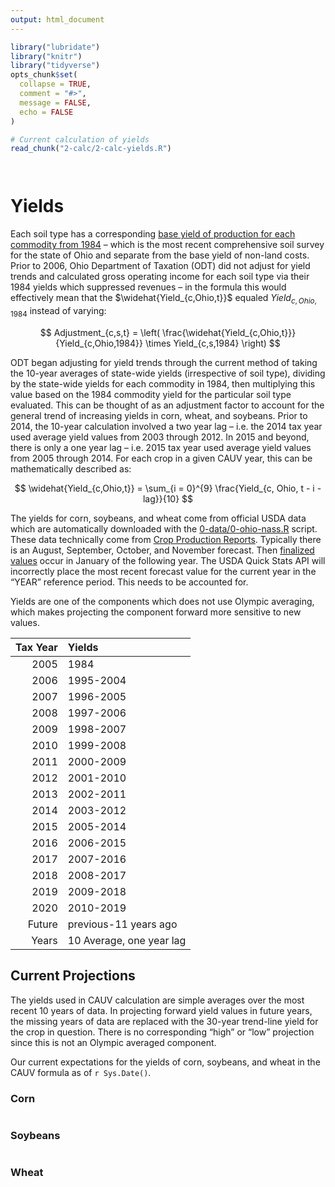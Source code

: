 ```yaml
---
output: html_document
---
```


<!-- yields.md is generated from yields.Rmd. Please edit yields.Rmd for corrections file -->

```r
library("lubridate")
library("knitr")
library("tidyverse")
opts_chunk$set(
  collapse = TRUE,
  comment = "#>",
  message = FALSE,
  echo = FALSE
)
```

```r
# Current calculation of yields
read_chunk("2-calc/2-calc-yields.R")
```

```r
```

```r
```


# Yields

Each soil type has a corresponding [base yield of production for each commodity from 1984](0-data/soils/offline/pi_dat_orig84.csv) -- which is the most recent comprehensive soil survey for the state of Ohio and separate from the base yield of non-land costs. Prior to 2006, Ohio Department of Taxation (ODT) did not adjust for yield trends and calculated gross operating income for each soil type via their 1984 yields which suppressed revenues -- in the formula this would effectively mean that the $\widehat{Yield_{c,Ohio,t}}$ equaled $Yield_{c,Ohio,1984}$ instead of varying:

$$
Adjustment_{c,s,t} = \left( \frac{\widehat{Yield_{c,Ohio,t}}}{Yield_{c,Ohio,1984}} \times Yield_{c,s,1984} \right)
$$

ODT began adjusting for yield trends through the current method of taking the 10-year averages of state-wide yields (irrespective of soil type), dividing by the state-wide yields for each commodity in 1984, then multiplying this value based on the 1984 commodity yield for the particular soil type evaluated. This can be thought of as an adjustment factor to account for the general trend of increasing yields in corn, wheat, and soybeans. Prior to 2014, the 10-year calculation involved a two year lag -- i.e. the 2014 tax year used average yield values from 2003 through 2012. In 2015 and beyond, there is only a one year lag -- i.e. 2015 tax year used average yield values from 2005 through 2014. For each crop in a given CAUV year, this can be mathematically described as:

$$
\widehat{Yield_{c,Ohio,t}} = \sum_{i = 0}^{9} \frac{Yield_{c, Ohio, t - i - lag}}{10}
$$

The yields for corn, soybeans, and wheat come from official USDA data which are automatically downloaded with the [0-data/0-ohio-nass.R](0-data/0-ohio-nass.R) script. These data technically come from [Crop Production Reports](https://usda.mannlib.cornell.edu/MannUsda/viewDocumentInfo.do?documentID=1046). Typically there is an August, September, October, and November forecast. Then [finalized values](https://usda.mannlib.cornell.edu/MannUsda/viewDocumentInfo.do?documentID=1047) occur in January of the following year. The USDA Quick Stats API will incorrectly place the most recent forecast value for the current year in the "YEAR" reference period. This needs to be accounted for.

Yields are one of the components which does not use Olympic averaging, which makes projecting the component forward more sensitive to new values.

| Tax Year|Yields    |
|--------:|:---------|
|     2005|1984      |
|     2006|1995-2004 |
|     2007|1996-2005 |
|     2008|1997-2006 |
|     2009|1998-2007 |
|     2010|1999-2008 |
|     2011|2000-2009 |
|     2012|2001-2010 |
|     2013|2002-2011 |
|     2014|2003-2012 |
|     2015|2005-2014 |
|     2016|2006-2015 |
|     2017|2007-2016 |
|     2018|2008-2017 |
|     2019|2009-2018 |
|     2020|2010-2019 |
|   Future|previous-11 years ago |
|    Years|10 Average, one year lag |

## Current Projections

The yields used in CAUV calculation are simple averages over the most recent 10 years of data. In projecting forward yield values in future years, the missing years of data are replaced with the 30-year trend-line yield for the crop in question. There is no corresponding "high" or "low" projection since this is not an Olympic averaged component.

Our current expectations for the yields of corn, soybeans, and wheat in the CAUV formula as of `r Sys.Date()`.

### Corn

```r
```

### Soybeans

```r
```

### Wheat

```r
```
